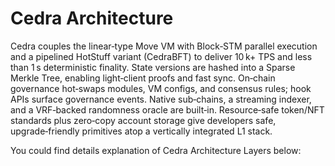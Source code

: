# Cedra Architecture

Cedra couples the linear‑type Move VM with Block‑STM parallel execution and a pipelined HotStuff variant (CedraBFT) to deliver 10 k+ TPS and  less than 1 s deterministic finality. State versions are hashed into a Sparse Merkle Tree, enabling light‑client proofs and fast sync. On‑chain governance hot‑swaps modules, VM configs, and consensus rules; hook APIs surface governance events. Native sub‑chains, a streaming indexer, and a VRF‑backed randomness oracle are built‑in. Resource‑safe token/NFT standards plus zero‑copy account storage give developers safe, upgrade‑friendly primitives atop a vertically integrated L1 stack.

You could find details explanation of Cedra Architecture Layers below:


<CardList>
  <CardList.Card
    title="Full Node"
    description="Explore the Full Node possibilities with detailed examples of API usage."
    to="/full-node"
  />
</CardList>


